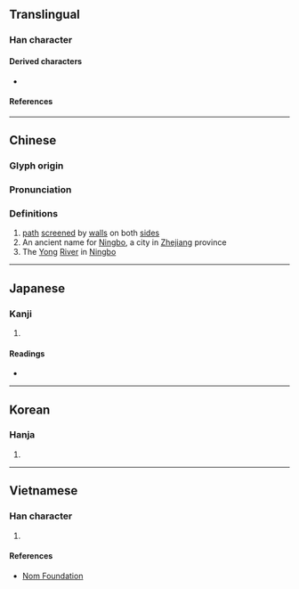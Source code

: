 {{also|角}}
{{character info/new}}
==Translingual==

===Han character===
{{Han char|rn=101|rad=用|as=02|sn=7|four=17227|canj=NIBQ|ids=⿱龴用}}

====Derived characters====
* {{l|mul|[[俑]], [[𠳀]], [[埇]], [[㛚]], [[𢓶]], [[悀]], [[捅]], [[涌]], [[通]], [[𦛸]], [[桶]], [[㷁]], [[𭺢]], [[𭾸]], [[硧]], [[𮁾]], [[𮄯]], [[𧚔]], [[蛹]], [[誦]]([[诵]]), [[𧻹]], [[踊]], [[銿]], [[𩊾]], [[𩛤]], [[鯒]]([[鲬]]), [[𪌻]], [[勈]], [[㦷]], [[㪌]], [[㼧]], [[𩒼]]([[𬱥]]), [[𫈏]], [[痛]], [[𥦁]], [[筩]], [[𧆿]], [[𨴭]], [[勇]], [[𭺹]], [[恿]], [[𣵳]], [[𡇮]]}}

====References====
{{Han ref|kx=0756.030|dkj=21707|dj=1166.050|hdz=10053.180|uh=752C}}

----

==Chinese==
{{zh-forms}}

===Glyph origin===
{{Han etyl}}

===Pronunciation===
{{zh-pron
|m=yǒng,dòng
|c=jung2
|mn=ióng
|mc=y
|oc=y
|ma=
|cat=n,pn
}}

===Definitions===
{{zh-hanzi}}

# [[path]] [[screen]]ed by [[wall]]s on both [[side]]s
# An ancient name for [[Ningbo]], a city in [[Zhejiang]] province
# The [[Yong]] [[river|River]] in [[Ningbo]]

----

==Japanese==

===Kanji===
{{ja-kanji|grade=|rs=用02}}

# {{defn|lang=ja|sort=用02}}

====Readings====
* {{ja-readings|on=[[よう]] (yō)|kun=[[つね]] (tsune), [[つかう]] (tsukau), [[おどる]] (odoru)|nanori=}}

----

==Korean==

===Hanja===
{{ko-hanja|hangeul=용|eumhun=|rv=yong|mr=yong|y=yong}}

# {{defn|lang=ko|sort=用02}}

----

==Vietnamese==

===Han character===
{{vi-hantu|rs=用02|[[dũng]]}}

# {{defn|lang=vi|sort=用02}}

====References====
* [http://nomfoundation.org/common/nom_details.php?codepoint=752C Nom Foundation]